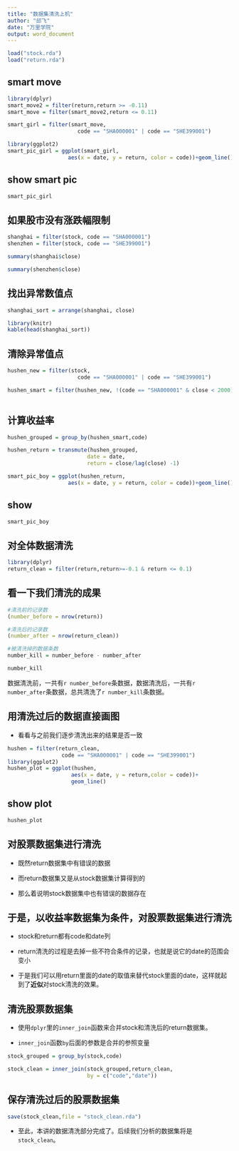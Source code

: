 ```yaml
---
title: "数据集清洗上机"
author: "邱飞"
date: "万里学院"
output: word_document
---
```


```r
load("stock.rda")
load("return.rda")
```



## smart move

```r

library(dplyr)
smart_move2 = filter(return,return >= -0.11)
smart_move = filter(smart_move2,return <= 0.11)

smart_girl = filter(smart_move,
                      code == "SHA000001" | code == "SHE399001")

library(ggplot2)
smart_pic_girl = ggplot(smart_girl, 
                   aes(x = date, y = return, color = code))+geom_line()

```


## show smart pic

```r
smart_pic_girl
```


## 如果股市没有涨跌幅限制

```r

shanghai = filter(stock, code == "SHA000001")
shenzhen = filter(stock, code == "SHE399001")

summary(shanghai$close)

summary(shenzhen$close)

```

## 找出异常数值点

```r

shanghai_sort = arrange(shanghai, close)

library(knitr)
kable(head(shanghai_sort))

```


## 清除异常值点

```r

hushen_new = filter(stock,
                      code == "SHA000001" | code == "SHE399001")

hushen_smart = filter(hushen_new, !(code == "SHA000001" & close < 2000))



```

## 计算收益率

```r

hushen_grouped = group_by(hushen_smart,code)

hushen_return = transmute(hushen_grouped,
                         date = date,
                         return = close/lag(close) -1)

smart_pic_boy = ggplot(hushen_return, 
                   aes(x = date, y = return, color = code))+geom_line()

```
 
## show 

```r
smart_pic_boy
```

## 对全体数据清洗

```r

library(dplyr)
return_clean = filter(return,return>=-0.1 & return <= 0.1)

```

## 看一下我们清洗的成果

```r

#清洗前的记录数
(number_before = nrow(return))

#清洗后的记录数
(number_after = nrow(return_clean))

#被清洗掉的数据条数
number_kill = number_before - number_after

number_kill

```

数据清洗前，一共有`r number_before`条数据，数据清洗后，一共有`r number_after`条数据，总共清洗了`r number_kill`条数据。

## 用清洗过后的数据直接画图

* 看看与之前我们逐步清洗出来的结果是否一致


```r

hushen = filter(return_clean,
                 code == "SHA000001" | code == "SHE399001")
library(ggplot2)
hushen_plot = ggplot(hushen,
                    aes(x = date, y = return,color = code))+
                    geom_line()

```

## show plot

```r
hushen_plot
```

## 对股票数据集进行清洗

* 既然return数据集中有错误的数据

* 而return数据集又是从stock数据集计算得到的

* 那么着说明stock数据集中也有错误的数据存在

## 于是，以收益率数据集为条件，对股票数据集进行清洗

* stock和return都有code和date列

* return清洗的过程是去掉一些不符合条件的记录，也就是说它的date的范围会变小

* 于是我们可以用return里面的date的取值来替代stock里面的date，这样就起到了**近似**对stock清洗的效果。

## 清洗股票数据集

* 使用`dplyr`里的`inner_join`函数来合并stock和清洗后的return数据集。

* `inner_join`函数`by`后面的参数是合并的参照变量

```r
stock_grouped = group_by(stock,code)

stock_clean = inner_join(stock_grouped,return_clean,
                         by = c("code","date"))

```

## 保存清洗过后的股票数据集

```r

save(stock_clean,file = "stock_clean.rda")

```

* 至此，本讲的数据清洗部分完成了。后续我们分析的数据集将是`stock_clean`。


